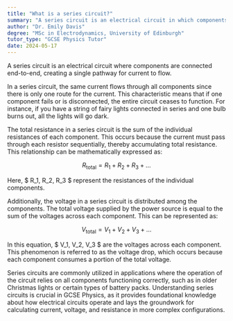 ```yaml
---
title: "What is a series circuit?"
summary: "A series circuit is an electrical circuit in which components are connected end-to-end, forming a single path for current."
author: "Dr. Emily Davis"
degree: "MSc in Electrodynamics, University of Edinburgh"
tutor_type: "GCSE Physics Tutor"
date: 2024-05-17
---
```


A series circuit is an electrical circuit where components are connected end-to-end, creating a single pathway for current to flow.

In a series circuit, the same current flows through all components since there is only one route for the current. This characteristic means that if one component fails or is disconnected, the entire circuit ceases to function. For instance, if you have a string of fairy lights connected in series and one bulb burns out, all the lights will go dark.

The total resistance in a series circuit is the sum of the individual resistances of each component. This occurs because the current must pass through each resistor sequentially, thereby accumulating total resistance. This relationship can be mathematically expressed as:

$$
R_{\text{total}} = R_1 + R_2 + R_3 + \ldots
$$

Here, $ R_1, R_2, R_3 $ represent the resistances of the individual components.

Additionally, the voltage in a series circuit is distributed among the components. The total voltage supplied by the power source is equal to the sum of the voltages across each component. This can be represented as:

$$
V_{\text{total}} = V_1 + V_2 + V_3 + \ldots
$$

In this equation, $ V_1, V_2, V_3 $ are the voltages across each component. This phenomenon is referred to as the voltage drop, which occurs because each component consumes a portion of the total voltage.

Series circuits are commonly utilized in applications where the operation of the circuit relies on all components functioning correctly, such as in older Christmas lights or certain types of battery packs. Understanding series circuits is crucial in GCSE Physics, as it provides foundational knowledge about how electrical circuits operate and lays the groundwork for calculating current, voltage, and resistance in more complex configurations.
    